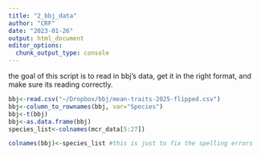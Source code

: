 ```yaml
---
title: "2_bbj_data"
author: "CRF"
date: "2023-01-26"
output: html_document
editor_options: 
  chunk_output_type: console
---
```


the goal of this script is to read in bbj's data, get it in the right format, and make sure its reading correctly.

```r
bbj<-read.csv("~/Dropbox/bbj/mean-traits-2025-flipped.csv")
bbj<-column_to_rownames(bbj, var="Species")
bbj<-t(bbj)
bbj<-as.data.frame(bbj)
species_list<-colnames(mcr_data[5:27])

colnames(bbj)<-species_list #this is just to fix the spelling errors
```

